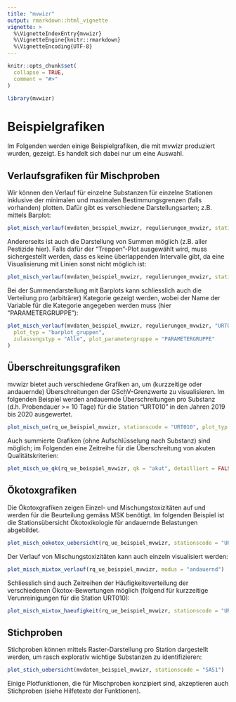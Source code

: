 ```yaml
---
title: "mvwizr"
output: rmarkdown::html_vignette
vignette: >
  %\VignetteIndexEntry{mvwizr}
  %\VignetteEngine{knitr::rmarkdown}
  %\VignetteEncoding{UTF-8}
---
```


```r
knitr::opts_chunk$set(
  collapse = TRUE,
  comment = "#>"
)
```

```r
library(mvwizr)
```

# Beispielgrafiken

Im Folgenden werden einige Beispielgrafiken, die mit mvwizr produziert wurden, gezeigt. Es handelt sich dabei nur um eine Auswahl.

## Verlaufsgrafiken für Mischproben

Wir können den Verlauf für einzelne Substanzen für einzelne Stationen inklusive der minimalen und maximalen Bestimmungsgrenzen (falls vorhanden) plotten. Dafür gibt es verschiedene Darstellungsarten; z.B. mittels Barplot:

```r
plot_misch_verlauf(mvdaten_beispiel_mvwizr, regulierungen_mvwizr, stationscode = "URT010", plot_typ = "barplot", id_substanz = 71)
```

Andererseits ist auch die Darstellung von Summen möglich (z.B. aller Pestizide hier). Falls dafür der "Treppen"-Plot ausgewählt wird, muss sichergestellt werden, dass es keine überlappenden Intervalle gibt, da eine Visualisierung mit Linien sonst nicht möglich ist:

```r
plot_misch_verlauf(mvdaten_beispiel_mvwizr, regulierungen_mvwizr, stationscode = "URT010", plot_typ = "treppen", zulassungstyp = "[BP]")
```

Bei der Summendarstellung mit Barplots kann schliesslich auch die Verteilung pro (arbiträrer) Kategorie gezeigt werden, wobei der Name der Variable für die Kategorie angegeben werden muss (hier "PARAMETERGRUPPE"):

```r
plot_misch_verlauf(mvdaten_beispiel_mvwizr, regulierungen_mvwizr, "URT010",
  plot_typ = "barplot_gruppen",
  zulassungstyp = "Alle", plot_parametergruppe = "PARAMETERGRUPPE"
)
```

## Überschreitungsgrafiken

mvwizr bietet auch verschiedene Grafiken an, um (kurzzeitige oder andauernde) Überschreitungen der GSchV-Grenzwerte zu visualisieren. Im folgenden Beispiel werden andauernde Überschreitungen pro Substanz (d.h. Probendauer >= 10 Tage) für die Station "URT010" in den Jahren 2019 bis 2020 ausgewertet.

```r
plot_misch_ue(rq_ue_beispiel_mvwizr, stationscode = "URT010", plot_typ = "andauernd", jahr = c(2019, 2020))
```

Auch summierte Grafiken (ohne Aufschlüsselung nach Substanz) sind möglich; im Folgenden eine Zeitreihe für die Überschreitung von akuten Qualitätskriterien:

```r
plot_misch_ue_qk(rq_ue_beispiel_mvwizr, qk = "akut", detailliert = FALSE)
```


## Ökotoxgrafiken

Die Ökotoxgrafiken zeigen Einzel- und Mischungstoxizitäten auf und werden für die Beurteilung gemäss MSK benötigt. Im folgenden Beispiel ist die Stationsübersicht Ökotoxikologie für andauernde Belastungen abgebildet.

```r
plot_misch_oekotox_uebersicht(rq_ue_beispiel_mvwizr, stationscode = "URT010", jahr = 2020)
```

Der Verlauf von Mischungstoxizitäten kann auch einzeln visualisiert werden:

```r
plot_misch_mixtox_verlauf(rq_ue_beispiel_mvwizr, modus = "andauernd")
```

Schliesslich sind auch Zeitreihen der Häufigkeitsverteilung der verschiedenen Ökotox-Bewertungen möglich (folgend für kurzzeitige Verunreinigungen für die Station URT010):

```r
plot_misch_mixtox_haeufigkeit(rq_ue_beispiel_mvwizr, stationscode = "URT010", modus = "kurzzeitig")
```

## Stichproben

Stichproben können mittels Raster-Darstellung pro Station dargestellt werden, um rasch explorativ wichtige Substanzen zu identifizieren:

```r
plot_stich_uebersicht(mvdaten_beispiel_mvwizr, stationscode = "SA51")
```

Einige Plotfunktionen, die für Mischproben konzipiert sind, akzeptieren auch Stichproben (siehe Hilfetexte der Funktionen).
